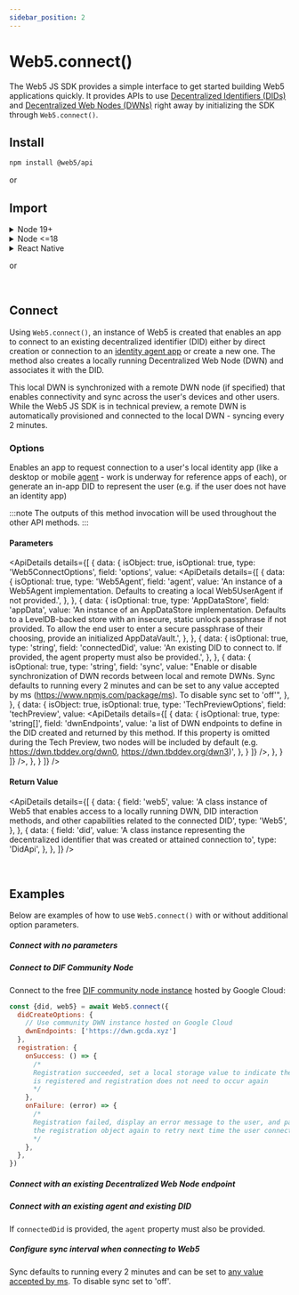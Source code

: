 ```yaml
---
sidebar_position: 2
---
```





# Web5.connect()

The Web5 JS SDK provides a simple interface to get started building Web5 applications quickly. It provides APIs to use [Decentralized Identifiers (DIDs)](/docs/web5/decentralized-identifiers/what-are-dids) and [Decentralized Web Nodes (DWNs)](/docs/web5/decentralized-web-nodes/what-are-dwns) right away by initializing the SDK through `Web5.connect()`.
<br />

## Install

<Tabs>
  <TabItem value="npm" label="NPM" default>

```bash
npm install @web5/api
```
  </TabItem>
  <TabItem value="cdn" label="CDN">

<ScriptSrc src='unpkg' />

or

<ScriptSrc src='jsdelivr' />

  </TabItem>
</Tabs>

## Import

<Tabs>
  <TabItem value="npm" label="NPM" default>

<details>
<summary>Node 19+</summary>

```js
import { Web5 } from '@web5/api';
```
</details>

<details>
<summary>Node &lt;=18</summary>

```js
/*
Needs globalThis.crypto polyfill.
This is *not* the crypto you're thinking of.
It's the original crypto...CRYPTOGRAPHY.
*/
import { webcrypto } from "node:crypto";
import { Web5 } from '@web5/api';

// @ts-ignore
if (!globalThis.crypto) globalThis.crypto = webcrypto;
```
</details>

<details>
<summary>React Native</summary>

```js
/*
React Native needs crypto.getRandomValues polyfill and sha512.
This is *not* the crypto you're thinking of.
It's the original crypto...CRYPTOGRAPHY.
*/
import "react-native-get-random-values";
import { hmac } from "@noble/hashes/hmac";
import { sha256 } from "@noble/hashes/sha256";
import { sha512 } from "@noble/hashes/sha512";
import { Web5 } from '@web5/api';

ed.etc.sha512Sync = (...m) => sha512(ed.etc.concatBytes(...m));
ed.etc.sha512Async = (...m) => Promise.resolve(ed.etc.sha512Sync(...m));

secp.etc.hmacSha256Sync = (k, ...m) =>
  hmac(sha256, k, secp.etc.concatBytes(...m));
secp.etc.hmacSha256Async = (k, ...m) =>
  Promise.resolve(secp.etc.hmacSha256Sync(k, ...m));
```
</details>

  </TabItem>
  <TabItem value="cdn" label="CDN">

<ImportSrc src='unpkg' />

or

<ImportSrc src='jsdelivr' />

  </TabItem>
</Tabs>

<section class="api-docs">

<br />

## Connect

Using `Web5.connect()`, an instance of Web5 is created that enables an app to connect to an existing decentralized identifier (DID) either by direct creation or connection to an [identity agent app](/docs/web5/decentralized-web-nodes/agents) or create a new one. The method also creates a locally running Decentralized Web Node (DWN) and associates it with the DID.

This local DWN is synchronized with a remote DWN node (if specified) that enables connectivity and sync across the user's devices and other users. While the Web5 JS SDK is in technical preview, a remote DWN is automatically provisioned and connected to the local DWN - syncing every 2 minutes.

<CodeSnippet functionName="createDidAutomatically" />

### Options

Enables an app to request connection to a user's local identity app (like a desktop or mobile [agent](/docs/web5/decentralized-web-nodes/agents) - work is underway for reference apps of each), or generate an in-app DID to represent the user (e.g. if the user does not have an identity app)

:::note
The outputs of this method invocation will be used throughout the other API methods.
:::

#### Parameters

<ApiDetails
  details={[
    {
      data: {
        isObject: true,
        isOptional: true,
        type: 'Web5ConnectOptions',
        field: 'options',
        value: <ApiDetails
                details={[
                  {
                    data: {
                        isOptional: true,
                        type: 'Web5Agent',
                        field: 'agent',
                        value: 'An instance of a Web5Agent implementation. Defaults to creating a local Web5UserAgent if not provided.',
                    },
                },
                {
                    data: {
                        isOptional: true,
                        type: 'AppDataStore',
                        field: 'appData',
                        value: 'An instance of an AppDataStore implementation. Defaults to a LevelDB-backed store with an insecure, static unlock passphrase if not provided. To allow the end user to enter a secure passphrase of their choosing, provide an initialized AppDataVault.',
                    },
                },
                {
                    data: {
                        isOptional: true,
                        type: 'string',
                        field: 'connectedDid',
                        value: 'An existing DID to connect to. If provided, the agent property must also be provided.',
                    },
                },
                {
                    data: {
                        isOptional: true,
                        type: 'string',
                        field: 'sync',
                        value: "Enable or disable synchronization of DWN records between local and remote DWNs. Sync defaults to running every 2 minutes and can be set to any value accepted by ms (https://www.npmjs.com/package/ms). To disable sync set to 'off'",
                    },
                },
                {
                    data: {
                        isObject: true,
                        isOptional: true,
                        type: 'TechPreviewOptions',
                        field: 'techPreview',
                        value: <ApiDetails
                                details={[
                                {
                                    data: {
                                        isOptional: true,
                                        type: 'string[]',
                                        field: 'dwnEndpoints',
                                        value: 'a list of DWN endpoints to define in the DID created and returned by this method. If this property is omitted during the Tech Preview, two nodes will be included by default (e.g. https://dwn.tbddev.org/dwn0, https://dwn.tbddev.org/dwn3)',
                                    },
                                }
                            ]}
                            />,
                    },
                }
            ]}
          />,
        },
    }
  ]}
/>

#### Return Value

<ApiDetails
  details={[
    {
      data: {
        field: 'web5',
        value: 'A class instance of Web5 that enables access to a locally running DWN, DID interaction methods, and other capabilities related to the connected DID',
        type: 'Web5',
      },
    },
    {
      data: {
        field: 'did',
        value: 'A class instance representing the decentralized identifier that was created or attained connection to',
        type: 'DidApi',
      },
    },
  ]}
/>

<br />

## Examples
Below are examples of how to use `Web5.connect()` with or without additional option parameters.

##### Connect with no parameters
<CodeSnippet functionName="createDidAutomatically" />

##### Connect to DIF Community Node

Connect to the free [DIF community node instance](https://blog.identity.foundation/dwn-community-node/) hosted by Google Cloud:

```js
const {did, web5} = await Web5.connect({
  didCreateOptions: {
    // Use community DWN instance hosted on Google Cloud
    dwnEndpoints: ['https://dwn.gcda.xyz']
  },
  registration: {
    onSuccess: () => {
      /*
      Registration succeeded, set a local storage value to indicate the user 
      is registered and registration does not need to occur again
      */
    },
    onFailure: (error) => {
      /* 
      Registration failed, display an error message to the user, and pass in 
      the registration object again to retry next time the user connects
      */
    },
  },
})
```

##### Connect with an existing Decentralized Web Node endpoint
<CodeSnippet functionName="connectWithDWNEndpoint" />


##### Connect with an existing agent and existing DID
If `connectedDid` is provided, the `agent` property must also be provided.
<CodeSnippet functionName="connectWithAgentAndConnectedDid" />


##### Configure sync interval when connecting to Web5
Sync defaults to running every 2 minutes and can be set to [any value accepted by ms](https://www.npmjs.com/package/ms). To disable sync set to 'off'.
<CodeSnippet functionName="connectWithSyncConfig" />

</section>
